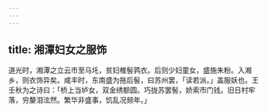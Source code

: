 ```yaml
---
---
---
```

title: 湘潭妇女之服饰
---



道光时，湘潭之立云市至马圫，贫妇椎髻鹑衣。后则少妇童女，盛施朱粉。入湘乡，则衣饰异矣。咸丰时，东南盛为拖后髻，曰苏州罢，「读若派。」盖服妖也。王壬秋为之诗曰：「桥上当垆女，双金绣额圆。巧拢苏罢髻，娇索市门钱。旧日村牢落，穷嫠泪泫然。繁华非盛事，饥乱况频年。」